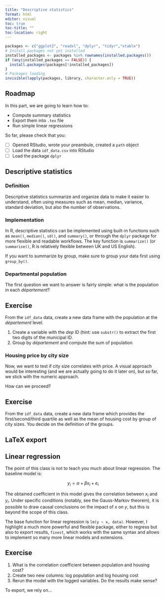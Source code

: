 ```yaml
---
title: "Descriptive statistics"
format: html
editor: visual
toc: true
toc-title: ""
toc-location: right
---
```


```r
packages <- c("ggplot2", "readxl", "dplyr", "tidyr","xtable")
# Install packages not yet installed
installed_packages <- packages %in% rownames(installed.packages())
if (any(installed_packages == FALSE)) {
  install.packages(packages[!installed_packages])
}
# Packages loading
invisible(lapply(packages, library, character.only = TRUE))
```

## Roadmap

In this part, we are going to learn how to:

-   Compute summary statistics
-   Export them into `.tex` file
-   Run simple linear regressions

So far, please check that you:

-   [ ] Opened RStudio, wrote your preambule, created a `path` object
-   [ ] Load the data `idf_data.csv` into RStudio
-   [ ] Load the package `dplyr`

## Descriptive statistics

### Definition

Descriptive statistics summarize and organize data to make it easier to understand, often using measures such as mean, median, variance, standard deviation, but also the number of observations.

### Implementation

In R, descriptive statistics can be implemented using built-in functions such as `mean()`, `median()`, `sd()`, and `summary()`, or through the `dplyr` package for more flexible and readable workflows. The key function is `summarize()` (or `summarise()`, R is relatively flexible between UK and US English).

If you want to summarize by group, make sure to group your data first using `group_by()`.

### Departmental population

The first question we want to answer is fairly simple: what is the population in each *département*?

::: callout-tip
## Exercise

From the `idf_data` data, create a new data frame with the population at the *département* level.

1.  Create a variable with the *dep* ID (hint: use `substr()` to extract the first two digits of the municipal ID.
2.  Group by *département* and compute the sum of population
:::

### Housing price by city size

Now, we want to test if city size correlates with price. A visual approach would be interesting (and we are actually going to do it later on), but so far, we stick with the numeric approach.

How can we proceed?

::: callout-tip
## Exercise

From the `idf_data` data, create a new data frame which provides the first/second/third quartile as well as the mean of housing cost by group of city sizes. You decide on the definition of the groups.
:::

## LaTeX export

## Linear regression

The point of this class is not to teach you much about linear regression. The baseline model is:

$$
y_i = \alpha + \beta x_i + e_i 
$$

The obtained coefficient in this model gives the correlation between $x_i$ and $y_i$. Under specific conditions (notably, see the Gauss-Markov theorem), it is possible to draw causal conclusions on the impact of $x$ on $y$, but this is beyond the scope of this class.

The base function for linear regression is `lm(y ~ x, data)`. However, I highlight a much more powerful and flexible package, either to regress but also to export results, `fixest`, which works with the same syntax and allows to implement so many more linear models and extensions.

::: callout-tip
## Exercise

1.  What is the correlation coefficient between population and housing cost?
2.  Create two new columns: log population and log housing cost
3.  Rerun the model with the logged variables. Do the results make sense?
:::

To export, we rely on...
